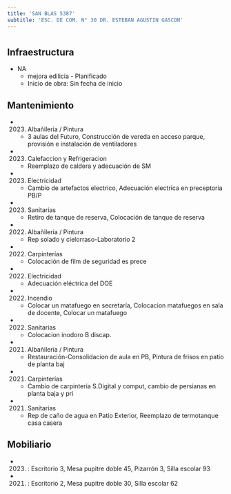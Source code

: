 ```yaml
---
title: 'SAN BLAS 5387'
subtitle: 'ESC. DE COM. N° 30 DR. ESTEBAN AGUSTIN GASCON'
---
```


#
## Infraestructura

* NA 
    + mejora edilicia - Planificado 
    + Inicio de obra: Sin fecha de inicio 






## Mantenimiento

*  (2023) Albañileria / Pintura 
    + 3 aulas del Futuro, Construcción de vereda en acceso parque, provisión e instalación de ventiladores

*  (2023) Calefaccion y Refrigeracion 
    + Reemplazo de caldera y adecuación de SM

*  (2023) Electricidad 
    + Cambio de artefactos electrico, Adecuación electrica en preceptoria PB/P

*  (2023) Sanitarias 
    + Retiro de tanque de reserva, Colocación de tanque de reserva

*  (2022) Albañileria / Pintura 
    + Rep solado y cielorraso-Laboratorio 2

*  (2022) Carpinterías 
    + Colocación de film de seguridad es prece

*  (2022) Electricidad 
    + Adecuación eléctrica del DOE

*  (2022) Incendio 
    + Colocar un matafuego en secretaría, Colocacion matafuegos en sala de docente, Colocar un matafuego

*  (2022) Sanitarias 
    + Colocacion inodoro B discap.

*  (2021) Albañileria / Pintura 
    + Restauración-Consolidacion de aula en PB, Pintura de frisos en patio de planta baj

*  (2021) Carpinterías 
    + Cambio de carpinteria S.Digital y comput, cambio de persianas en planta baja y pri

*  (2021) Sanitarias 
    + Rep de caño de agua en Patio Exterior, Reemplazo de termotanque casa casera





## Mobiliario

*  (2023) : Escritorio 3, Mesa pupitre doble 45, Pizarrón 3, Silla escolar 93 

*  (2021) : Escritorio 2, Mesa pupitre doble 30, Silla escolar 62 




